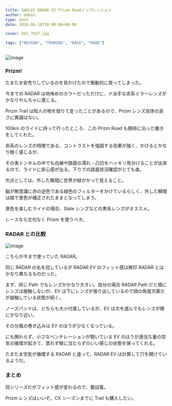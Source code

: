 ---
title: OAKLEY RADAR EV Prizm Roadインプレッション
author: admin
type: post
date: 2016-06-18T18:00:00+00:00

cover: DSC_7627.jpg

tags: ["REVIEW", "TOURING", "RACE", "ROAD"]
---

![image](./DSC_7627.jpg)

### Prizm!

たまたま安売りしているのを見かけたので衝動的に買ってしまった。

今までの RADAR は地味めのカラーだっただけに、ド派手な赤系ミラーレンズがかなりやんちゃに感じる。

Prizm Trail は知人の物を借りて走ったことがあるので、Prizm レンズ自体の良さに異論はない。

100km のライドに持って行ったところ、この Prizm Road も期待に沿った働きをしてくれた。

赤系のレンズの特徴である、コントラストを強調する効果が強く、かけるとかなり暗く感じるが、

その実トンネルの中でも白線や路面の濡れ・凸凹をハッキリ見分けることが出来るので、ライドに安心感が出る。下りでの路面状況確認がとても楽。

欠点としては、外した瞬間に世界が緑がかって見えること。

脳が無意識に赤の逆色である緑色のフィルターをかけているらしく、外した瞬間は緑で景色が補正されたままとなってしまう。

景色を楽しむライドの場合、Slate レンズなどの黒系レンズがオススメ。

レースなら文句なく Prizm を使うべき。

### RADAR との比較

![image](./DSC_7615.jpg)

こちらが今まで使っていた RADAR。

同じ RADAR の名を冠しているが RADAR EV のフィット感は無印 RADAR とはかなり異なるものだった。

まず、同じ Path でもレンズがかなり大きい。自分の場合 RADAR Path だと頬にレンズは接触しないが、EV は下にレンズが張り出しているので顔の角度次第だが接触している状態が続く。

ノーズパッドは、どちらも大小付属しているが、EV は大を選んでもレンズが眼にかなり近い。

その分風の巻き込みは EV のほうが少なくなっている。

にも関わらず、小さなベンチレーションが開いている EV のほうが適当な量の空気の循環が起きて、蒸れず眼に当たらずのいい感じの状態を保ってくれる。

たまたま空気が循環する RADAR と違って、RADAR EV は計算して穴を開けているようだ。

### まとめ

同シリーズだがフィット感が変わるので、要試着。

Prizm レンズはいいぞ。CX シーズンまでに Trail も購入したい。

<LinkBox isAmazonLink url="https://www.amazon.co.jp/dp/B01BBJC0SI/" />
